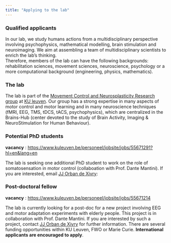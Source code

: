 ```yaml
---
title: "Applying to the lab"
---
```


### <i class="fa fa-arrow-circle-right" ></i> Qualified applicants
In our lab, we study humans actions from a multidisciplinary perspective involving psychophysics, mathematical modelling, brain stimulation and neuroimaging. We aim at assembling a team of multidisciplinary scientists to enrich the lab's thinking.
<br>
Therefore, members of the lab can have the following backgrounds: rehabilitation sciences, movement sciences, neuroscience, psychology or a more computational background (engineering, physics, mathematics).
<br>

### <i class="fa fa-arrow-circle-right" ></i> The lab
The lab is part of the [Movement Control and Neurosplasticity Research group](https://gbiomed.kuleuven.be/english/research/50000737/groups/50487173) at [KU leuven](www.kuleuven.be). Our group has a strong expertise in many aspects of motor control and motor learning and in many neuroscience techniques (fMRI, EEG, TMS, tDCS, tACS, psychophysics), which are centralized in the Brains-Hub (center devoted to the study of Brain Activity, Imaging & NeuroStimulation for Human Behaviour).
<br>

### <i class="fa fa-arrow-circle-right" ></i> Potential PhD students

__vacancy__ : [https://www.kuleuven.be/personeel/jobsite/jobs/55671291?hl=en&lang=en](https://www.kuleuven.be/personeel/jobsite/jobs/55671291?hl=en&lang=en)

The lab is seeking one additional PhD student to work on the role of somatosensation in motor control (collaboation with Prof. Dante Mantini). If you are interested, email <i class="fa fa-at"></i>  [JJ Orban de Xivry](mailto:jj.orban@kuleuven.be): 
<br>

### <i class="fa fa-arrow-circle-right" ></i> Post-doctoral fellow

__vacancy__ : [https://www.kuleuven.be/personeel/jobsite/jobs/55671214](https://www.kuleuven.be/personeel/jobsite/jobs/55671214)

The lab is currently looking for a post-doc for a new project involving EEG and motor adaptation experiments with elderly people. This project is in collaboration with Prof. Dante Mantini. If you are interested by such a project, contact <i class="fa fa-at"></i> [JJ Orban de Xivry](mailto:jj.orban@kuleuven.be) for further information. There are several funding opportunities within KU Leuven, FWO or Marie Curie. __International applicants are encouraged to apply__.